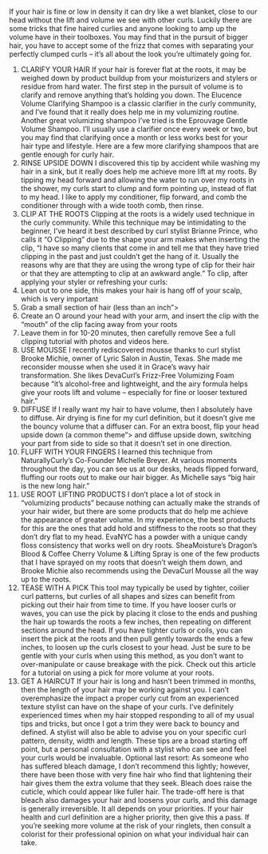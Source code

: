 If your hair is fine or low in density it can dry like a wet blanket, close to our head without the lift and volume we see with other curls. Luckily there are some tricks that fine haired curlies and anyone looking to amp up the volume have in their toolboxes. You may find that in the pursuit of bigger hair, you have to accept some of the frizz that comes with separating your perfectly clumped curls – it’s all about the look you’re ultimately going for.

1. CLARIFY YOUR HAIR
   If your hair is forever flat at the roots, it may be weighed down by product buildup from your moisturizers and stylers or residue from hard water. The first step in the pursuit of volume is to clarify and remove anything that’s holding you down. The Elucence Volume Clarifying Shampoo is a classic clarifier in the curly community, and I’ve found that it really does help me in my volumizing routine. Another great volumizing shampoo I’ve tried is the Eprouvage Gentle Volume Shampoo. I’ll usually use a clarifier once every week or two, but you may find that clarifying once a month or less works best for your hair type and lifestyle. Here are a few more clarifying shampoos that are gentle enough for curly hair.
2. RINSE UPSIDE DOWN
   I discovered this tip by accident while washing my hair in a sink, but it really does help me achieve more lift at my roots. By tipping my head forward and allowing the water to run over my roots in the shower, my curls start to clump and form pointing up, instead of flat to my head. I like to apply my conditioner, flip forward, and comb the conditioner through with a wide tooth comb, then rinse.
3. CLIP AT THE ROOTS
   Clipping at the roots is a widely used technique in the curly community. While this technique may be intimidating to the beginner, I’ve heard it best described by curl stylist Brianne Prince, who calls it “O Clipping” due to the shape your arm makes when inserting the clip, “I have so many clients that come in and tell me that they have tried clipping in the past and just couldn’t get the hang of it. Usually the reasons why are that they are using the wrong type of clip for their hair or that they are attempting to clip at an awkward angle.” To clip, after applying your styler or refreshing your curls:
4. Lean out to one side, this makes your hair is hang off of your scalp, which is very important
5. Grab a small section of hair (less than an inch”>
6. Create an O around your head with your arm, and insert the clip with the “mouth” of the clip facing away from your roots
7. Leave them in for 10-20 minutes, then carefully remove
   See a full clipping tutorial with photos and videos here.
8. USE MOUSSE
   I recently rediscovered mousse thanks to curl stylist Brooke Michie, owner of Lyric Salon in Austin, Texas. She made me reconsider mousse when she used it in Grace’s wavy hair transformation. She likes DevaCurl’s Frizz-Free Volumizing Foam because “it’s alcohol-free and lightweight, and the airy formula helps give your roots lift and volume – especially for fine or looser textured hair.”
9. DIFFUSE
   If I really want my hair to have volume, then I absolutely have to diffuse. Air drying is fine for my curl definition, but it doesn’t give me the bouncy volume that a diffuser can. For an extra boost, flip your head upside down (a common theme”> and diffuse upside down, switching your part from side to side so that it doesn’t set in one direction.
10. FLUFF WITH YOUR FINGERS
    I learned this technique from NaturallyCurly’s Co-Founder Michelle Breyer. At various moments throughout the day, you can see us at our desks, heads flipped forward, fluffing our roots out to make our hair bigger. As Michelle says “big hair is the new long hair.”
11. USE ROOT LIFTING PRODUCTS
    I don’t place a lot of stock in “volumizing products” because nothing can actually make the strands of your hair wider, but there are some products that do help me achieve the appearance of greater volume. In my experience, the best products for this are the ones that add hold and stiffness to the roots so that they don’t dry flat to my head. EvaNYC has a powder with a unique candy floss consistency that works well on dry roots. SheaMoisture’s Dragon’s Blood & Coffee Cherry Volume & Lifting Spray is one of the few products that I have sprayed on my roots that doesn’t weigh them down, and Brooke Michie also recommends using the DevaCurl Mousse all the way up to the roots.
12. TEASE WITH A PICK
    This tool may typically be used by tighter, coilier curl patterns, but curlies of all shapes and sizes can benefit from picking out their hair from time to time. If you have looser curls or waves, you can use the pick by placing it close to the ends and pushing the hair up towards the roots a few inches, then repeating on different sections around the head. If you have tighter curls or coils, you can insert the pick at the roots and then pull gently towards the ends a few inches, to loosen up the curls closest to your head. Just be sure to be gentle with your curls when using this method, as you don’t want to over-manipulate or cause breakage with the pick. Check out this article for a tutorial on using a pick for more volume at your roots.
13. GET A HAIRCUT
    If your hair is long and hasn’t been trimmed in months, then the length of your hair may be working against you. I can’t overemphasize the impact a proper curly cut from an experienced texture stylist can have on the shape of your curls. I’ve definitely experienced times when my hair stopped responding to all of my usual tips and tricks, but once I got a trim they were back to bouncy and defined. A stylist will also be able to advise you on your specific curl pattern, density, width and length. These tips are a broad starting off point, but a personal consultation with a stylist who can see and feel your curls would be invaluable.
    Optional last resort:
    As someone who has suffered bleach damage, I don’t recommend this lightly; however, there have been those with very fine hair who find that lightening their hair gives them the extra volume that they seek. Bleach does raise the cuticle, which could appear like fuller hair. The trade-off here is that bleach also damages your hair and loosens your curls, and this damage is generally irreversible. It all depends on your priorities. If your hair health and curl definition are a higher priority, then give this a pass. If you’re seeking more volume at the risk of your ringlets, then consult a colorist for their professional opinion on what your individual hair can take.
